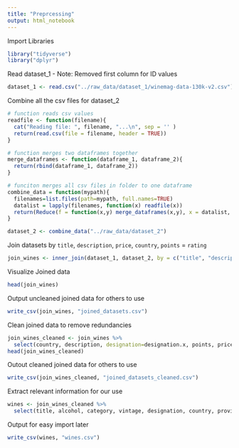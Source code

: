 ```yaml
---
title: "Preprcessing"
output: html_notebook
---
```

Import Libraries
```r
library("tidyverse")
library("dplyr")
```

Read dataset_1 - Note: Removed first column for ID values
```r
dataset_1 <- read.csv("../raw_data/dataset_1/winemag-data-130k-v2.csv")[-1]
```

Combine all the csv files for dataset_2
```r
# function reads csv values
readfile <- function(filename){
  cat("Reading file: ", filename, "...\n", sep = '' )
  return(read.csv(file = filename, header = TRUE))
}

# function merges two dataframes together
merge_dataframes <- function(dataframe_1, dataframe_2){
  return(rbind(dataframe_1, dataframe_2))
}

# funciton merges all csv files in folder to one dataframe
combine_data = function(mypath){
  filenames=list.files(path=mypath, full.names=TRUE)
  datalist = lapply(filenames, function(x) readfile(x))
  return(Reduce(f = function(x,y) merge_dataframes(x,y), x = datalist, accumulate = FALSE))
}

dataset_2 <- combine_data("../raw_data/dataset_2")
```

Join datasets by `title`,  `description`, `price`, `country`, `points` = `rating`
```r
join_wines <- inner_join(dataset_1, dataset_2, by = c("title", "description", "points" = "rating", "price", "country"))
```

Visualize Joined data
```r
head(join_wines)
```

Output uncleaned joined data for others to use
```r
write_csv(join_wines, "joined_datasets.csv")
```

Clean joined data to remove redundancies
```r
join_wines_cleaned <- join_wines %>%
  select(country, description, designation=designation.x, points, price, province, region=region_1, subregion=region_2, taster_name, taster_twitter_handle, title, variety, winery=winery.x, alcohol, category, url, vintage)
head(join_wines_cleaned)
```

Outout cleaned joined data for others to use
```r
write_csv(join_wines_cleaned, "joined_datasets_cleaned.csv")
```

Extract relevant information for our use
```r
wines <- join_wines_cleaned %>%
  select(title, alcohol, category, vintage, designation, country, province, region, subregion,  variety, winery, price, points, taster_name, taster_twitter_handle)
```

Output for easy import later
```r
write_csv(wines, "wines.csv")
```



